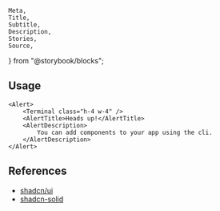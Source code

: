 	Meta,
	Title,
	Subtitle,
	Description,
	Stories,
	Source,
} from "@storybook/blocks";

<Meta of={AlertStories} />

<Title of={AlertStories}>Alert</Title>
<Description of={AlertStories} />

<Stories />

## Usage

```tsx
<Alert>
	<Terminal class="h-4 w-4" />
	<AlertTitle>Heads up!</AlertTitle>
	<AlertDescription>
		You can add components to your app using the cli.
	</AlertDescription>
</Alert>
```

## References

- [shadcn/ui](https://ui.shadcn.com/docs/components/alert)
- [shadcn-solid](https://shadcn-solid.com/docs/components/alert)
